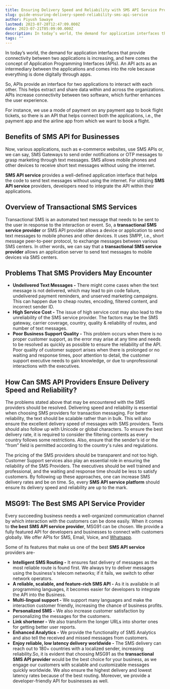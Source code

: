 ```yaml
---
title: Ensuring Delivery Speed and Reliability with SMS API Service Providers
slug: guide-ensuring-delivery-speed-reliability-sms-api-service
author: Piyush Sawaye
lastmod: 2023-07-28T12:47:09.000Z
date: 2023-07-21T05:09:00.000Z
description: In today’s world, the demand for application interfaces that provide connectivity between two applications is increasing, and here comes the concept of Application Programming Interfaces (APIs). An API acts as an intermediary between the applications and comes into the role because everything is done digitally through apps.
tags: ""
---
```


In today’s world, the demand for application interfaces that provide connectivity between two applications is increasing, and here comes the concept of Application Programming Interfaces (APIs). An API acts as an intermediary between the applications and comes into the role because everything is done digitally through apps.

So, APIs provide an interface for two applications to interact with each other. This helps extract and share data within and across the organizations. APIs increase connectivity between two software, which further enhances the user experience.

For instance, we use a mode of payment on any payment app to book flight tickets, so there is an API that helps connect both the applications, i.e., the payment app and the airline app from which we want to book a flight.

**Benefits of SMS API for Businesses**
--------------------------------------

Now, various applications, such as e-commerce websites, use SMS APIs or, we can say, SMS Gateways to send order notifications or OTP messages to grasp marketing through text messages. SMS allows mobile phones and other devices to receive short text messages without using the internet.

**SMS API service** provides a well-defined application interface that helps the code to send text messages without using the internet. For utilizing **SMS API service** providers, developers need to integrate the API within their applications.

**Overview of Transactional SMS Services**
------------------------------------------

Transactional SMS is an automated text message that needs to be sent to the user in response to the interaction or event. So, a **transactional SMS service provider** or SMS API provider allows a device or application to send text messages to mobile phones and other devices. It uses SMPP, i.e., short message peer-to-peer protocol, to exchange messages between various SMS centers. In other words, we can say that a **transactional SMS service provider** allows an application server to send text messages to mobile devices via SMS centers.

**Problems That SMS Providers May Encounter**
---------------------------------------------

* **Undelivered Text Messages -** There might come cases when the text message is not delivered, which may lead to pin code failure, undelivered payment reminders, and unserved marketing campaigns. This can happen due to cheap routes, encoding, filtered content, and incorrect sender ID.
* **High Service Cost -** The issue of high service cost may also lead to the unreliability of the SMS service provider. The factors may be the SMS gateway, carrier coverage, country, quality & reliability of routes, and number of text messages.
* **Poor Business Support Quality -** This problem occurs when there is no proper customer support, as the error may arise at any time and needs to be resolved as quickly as possible to ensure the reliability of the API. Poor quality of customer support arises when there is prolonged or no waiting and response times, poor attention to detail, the customer support executive needs to gain knowledge, or due to unprofessional interactions with the executives.

**How Can SMS API Providers Ensure Delivery Speed and Reliability?**
--------------------------------------------------------------------

The problems stated above that may be encountered with the SMS providers should be resolved. Delivering speed and reliability is essential when choosing SMS providers for transaction messaging. For better reliability, the text should be scalable rather than in bulk. This will also ensure the excellent delivery speed of messages with SMS providers. Texts should also follow up with Unicode or global characters. To ensure the best delivery rate, it is required to consider the filtering contents as every country follows some restrictions. Also, ensure that the sender’s id or the “from” field is permitted according to the country's rules and regulations.

The pricing of the SMS providers should be transparent and not too high. Customer Support services also play an essential role in ensuring the reliability of the SMS Providers. The executives should be well trained and professional, and the waiting and response time should be less to satisfy customers. By following up these approaches, one can increase SMS delivery rates and be on time. So, every **SMS API service platform** should ensure its delivery speed and reliability are up to the mark.

**MSG91: The Best SMS API Service Provider**
--------------------------------------------

Every succeeding business needs a well-organized communication channel by which interaction with the customers can be done easily. When it comes to **the best SMS API service provider**, MSG91 can be chosen. We provide a fully featured API for developers and businesses to connect with customers globally. We offer APIs for SMS, Email, Voice, and [Whatsapp](https://msg91.com/whatsapp).

Some of its features that make us one of the best **SMS API service** providers are-

* **Intelligent SMS Routing -** It ensures fast delivery of messages as the most reliable route is found first. We always try to deliver messages using the business's telecom networks; if it fails, we switch to other network operators.
* **A reliable, scalable, and feature-rich SMS API -** As it is available in all programming languages, it becomes easier for developers to integrate the API into the Business.
* **Multi-lingual support -** We support many languages and make the interaction customer friendly, increasing the chance of business profits.
* **Personalized SMS -** We also increase customer satisfaction by personalizing the messages for the customers.
* **Link shortener -** We also transform the longer URLs into shorter ones for getting better user reports.
* **Enhanced Analytics -** We provide the functionality of SMS Analytics and also tell the received and missed messages from customers.
* **Enjoy reliable, low latency delivery worldwide -** The SMS delivery can reach out to 180+ countries with a localized sender, increasing reliability.So, it is evident that choosing MSG91 as the **transactional SMS API provider** would be the best choice for your business, as we engage our customers with scalable and customizable messages quickly worldwide. We also ensure the highest delivery and lowest latency rates because of the best routing. Moreover, we provide a developer-friendly API for businesses as well.
